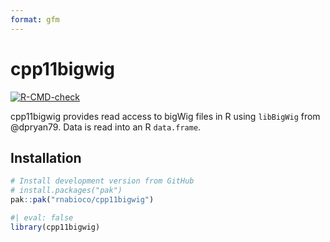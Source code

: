 ```yaml
---
format: gfm
---
```


# cpp11bigwig

<!-- badges: start -->
[![R-CMD-check](https://github.com/rnabioco/RcppLibBigWig/actions/workflows/R-CMD-check.yaml/badge.svg)](https://github.com/rnabioco/RcppLibBigWig/actions/workflows/R-CMD-check.yaml)
<!-- badges: end -->

cpp11bigwig provides read access to bigWig files in R using `libBigWig` from @dpryan79. Data is read into an R `data.frame`.

## Installation

::: .pkgdown-devel
```r
# Install development version from GitHub
# install.packages("pak")
pak::pak("rnabioco/cpp11bigwig")
```
:::


```r
#| eval: false
library(cpp11bigwig)
```
